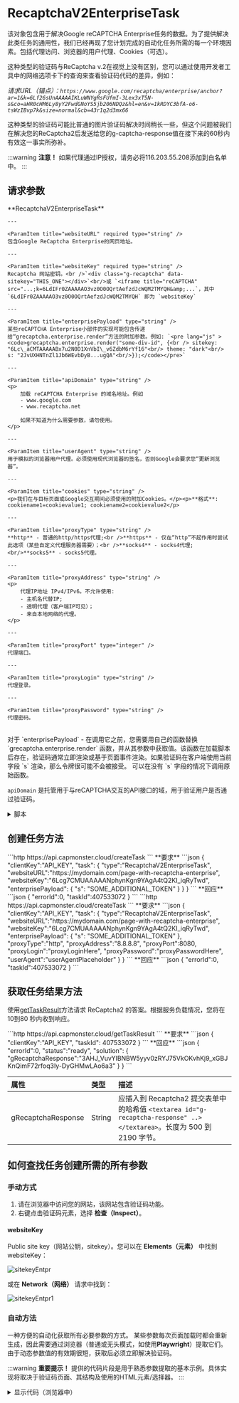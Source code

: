 ﻿---
sidebar_position: 2
sidebar_label: ReCaptchaV2EnterpriseTask
---


# RecaptchaV2EnterpriseTask

<PriceBlockWrap>
  <PriceBlock captchaId="rc2e"/>
  <PriceBlock captchaId="rc2e-spotify-yahoo"/>
</PriceBlockWrap>

该对象包含用于解决Google reCAPTCHA Enterprise任务的数据。为了提供解决此类任务的通用性，我们已经再现了您计划完成的自动化任务所需的每一个环境因素。包括代理访问、浏览器的用户代理、Cookies（可选）。

这种类型的验证码与ReCaptcha v.2在视觉上没有区别，您可以通过使用开发者工具中的网络选项卡下的查询来查看验证码代码的差异，例如：

*请求URL（锚点）：`https://www.google.com/recaptcha/enterprise/anchor?ar=1&k=6Lf26sUnAAAAAIKLuWNYgRsFUfmI-3Lex3xT5N-s&co=aHR0cHM6Ly8yY2FwdGNoYS5jb206NDQz&hl=en&v=1kRDYC3bfA-o6-tsWzIBvp7k&size=normal&cb=43r1q2d3mx66`*

这种类型的验证码可能比普通的图片验证码解决时间稍长一些，但这个问题被我们在解决您的ReCaptcha2后发送给您的g-captcha-response值在接下来的60秒内有效这一事实所弥补。

<BlogLink url="https://capmonster.cloud/zh/blog/re-1/recaptcha-enterprise-how-to-solve-complete-guide"/>

:::warning **注意！**
如果代理通过IP授权，请务必将116.203.55.208添加到白名单中。
:::


## 请求参数

  <TabItem value="proxy" label="RecaptchaV2EnterpriseTask (使用代理)" className="bordered-panel">
    <ParamItem title="type" required type="string" />
    **RecaptchaV2EnterpriseTask**

    ---

    <ParamItem title="websiteURL" required type="string" />
    包含Google ReCaptcha Enterprise的网页地址。

    ---

    <ParamItem title="websiteKey" required type="string" />
    Recaptcha 网站密钥。<br />`<div class="g-recaptcha" data-sitekey="THIS_ONE"></div>`<br/>或 `<iframe title="reCAPTCHA" src="...;k=6LdIFr0ZAAAAAO3vz0O0OQrtAefzdJcWQM2TMYQH&amp;...`，其中 `6LdIFr0ZAAAAAO3vz0O0OQrtAefzdJcWQM2TMYQH` 即为 `websiteKey`

    ---

    <ParamItem title="enterprisePayload" type="string" />
    某些reCAPTCHA Enterprise小部件的实现可能包含传递给“grecaptcha.enterprise.render”方法的附加参数。例如: `<pre lang="js" ><code>grecaptcha.enterprise.render("some-div-id", {<br /> sitekey: "6Lc\_aCMTAAAAABx7u2N0D1XnVbI\_v6ZdbM6rYf16"<br/> theme: "dark"<br/> s: "2JvUXHNTnZl1Jb6WEvbDyB...ugQA"<br/>});</code></pre>`

    ---

    <ParamItem title="apiDomain" type="string" />
    <p>
		加载 reCAPTCHA Enterprise 的域名地址。例如
		- www.google.com
		- www.recaptcha.net

		如果不知道为什么需要参数，请勿使用。
	</p>

    ---

    <ParamItem title="userAgent" type="string" />
    用于模拟的浏览器用户代理。必须使用现代浏览器的签名，否则Google会要求您“更新浏览器”。

    ---

    <ParamItem title="cookies" type="string" />
    <p>我们在与目标页面或Google交互期间必须使用的附加Cookies。</p><p>**格式**: cookiename1=cookievalue1; cookiename2=cookievalue2</p>

    ---

    <ParamItem title="proxyType" type="string" />
    **http** - 普通的http/https代理;<br />**https** - 仅在“http”不起作用时尝试此选项（某些自定义代理服务器需要）；<br />**socks4** - socks4代理;<br/>**socks5** - socks5代理。

    ---

    <ParamItem title="proxyAddress" type="string" />
    <p>
		代理IP地址 IPv4/IPv6。不允许使用:
		- 主机名代替IP;
		- 透明代理（客户端IP可见）；
		- 来自本地网络的代理。
	</p>

    ---

    <ParamItem title="proxyPort" type="integer" />
    代理端口。

    ---

    <ParamItem title="proxyLogin" type="string" />
    代理登录。

    ---

    <ParamItem title="proxyPassword" type="string" />
    代理密码。

  </TabItem>

<br />
对于 `enterprisePayload` - 在调用它之前，您需要用自己的函数替换 `grecaptcha.enterprise.render` 函数，并从其参数中获取值。该函数在加载脚本后存在，验证码通常立即渲染或基于页面事件渲染。如果验证码在客户端使用当前字段 `s` 渲染，那么令牌很可能不会被接受。
可以在没有 `s` 字段的情况下调用原始函数。


`apiDomain` 是托管用于与reCAPTCHA交互的API接口的域，用于验证用户是否通过验证码。

<details>
    <summary>脚本</summary>

```js
var __test_grc = undefined;

var __test_enterprise = undefined;

var __test_render = undefined;

var __test_render_widget = undefined;

var __test_render_args = undefined; // 这里将是调用render时使用的对象。

var __test_handler = {
  get: function(target, name, receiver) {
    if (name == 'enterprise') {
      return __test_enterprise ? __test_enterprise : (__test_enterprise = new Proxy(target[name], __test_handler));
    } else if (name == 'render') {
      __test_render = target[name];
      return (function(a, b) {
        __test_render_args = b;
        __test_render_widget = a;
        return __test_render(a, {sitekey: b.sitekey}); });
    } else {
      return target[name];
    }
  }
};

Object.defineProperty(window, 'grecaptcha', {
  enumerable: true,
  configurable: false,
  get: function() {
    return __test_grc;
  },
  set: function(value) {
    __test_grc = new Proxy(value, __test_handler);
  }
});
```
</details>

## 创建任务方法 

<Tabs className="full-width-tabs filled-tabs request-tabs" groupId="captcha-type">
  <TabItem value="proxyless" label="RecaptchaV2EnterpriseTask (无代理)" default className="method-panel">
    <MethodItem>
		```http
		https://api.capmonster.cloud/createTask
		```
    </MethodItem>
	<MethodDescription>
		**要求**
		```json
		{
		  "clientKey":"API_KEY",
		  "task": {
			"type":"RecaptchaV2EnterpriseTask",
			"websiteURL":"https://mydomain.com/page-with-recaptcha-enterprise",
			"websiteKey":"6Lcg7CMUAAAAANphynKgn9YAgA4tQ2KI_iqRyTwd",
			"enterprisePayload": {
			  "s": "SOME_ADDITIONAL_TOKEN"
			}
		  }
		}
		```
		**回应**
		```json
		{
		  "errorId":0,
		  "taskId":407533072
		}
		```
	</MethodDescription>
  </TabItem>
  <TabItem value="proxy" label="RecaptchaV2EnterpriseTask (使用代理)" className="method-panel">
	<MethodItem>
		```http
		https://api.capmonster.cloud/createTask
		```
	</MethodItem>
	<MethodDescription>
		**要求**
		```json
		{
		  "clientKey":"API_KEY",
		  "task": {
			"type":"RecaptchaV2EnterpriseTask",
			"websiteURL":"https://mydomain.com/page-with-recaptcha-enterprise",
			"websiteKey":"6Lcg7CMUAAAAANphynKgn9YAgA4tQ2KI_iqRyTwd",
			"enterprisePayload": {
			  "s": "SOME_ADDITIONAL_TOKEN"
			},
			"proxyType":"http",
			"proxyAddress":"8.8.8.8",
			"proxyPort":8080,
			"proxyLogin":"proxyLoginHere",
			"proxyPassword":"proxyPasswordHere",
			"userAgent":"userAgentPlaceholder"
		  }
		}
		```
		**回应**
		```json
		{
		  "errorId":0,
		  "taskId":407533072
		}
		```
	</MethodDescription>
  </TabItem>  
</Tabs>


## 获取任务结果方法

使用[getTaskResult](../api/methods/get-task-result.md)方法请求 ReCaptcha2 的答案。根据服务负载情况，您将在 10到80 秒内收到响应。

<TabItem value="proxyless" label="RecaptchaV2EnterpriseTask (without proxy)" default className="method-panel-full">
	<MethodItem>
		```http
		https://api.capmonster.cloud/getTaskResult
		```
    </MethodItem>
    <MethodDescription>
		**要求**
		```json
		{
		  "clientKey":"API_KEY",
		  "taskId": 407533072
		}
		```
		**回应**
		```json
		{
		  "errorId":0,
		  "status":"ready",
		  "solution": {
			"gRecaptchaResponse":"3AHJ_VuvYIBNBW5yyv0zRYJ75VkOKvhKj9_xGBJKnQimF72rfoq3Iy-DyGHMwLAo6a3"
		  }
		}
		```
	</MethodDescription>
</TabItem>

<br />

|**属性**|**类型**|**描述**|
| :- | :- | :- |
|gRecaptchaResponse|String|应插入到 Recaptcha2 提交表单中的哈希值 `<textarea id="g-recaptcha-response" ..></textarea>`。长度为 500 到 2190 字节。|

## 如何查找任务创建所需的所有参数

### 手动方式

1. 请在浏览器中访问您的网站，该网站包含验证码功能。
2. 右键点击验证码元素，选择 **检查（Inspect）**。

#### websiteKey

Public site key（网站公钥，sitekey）。您可以在 **Elements（元素）** 中找到 websiteKey：

![sitekeyEntpr](images\recaptcha-enterprise\sitekey-elements-entpr.png)

或在 **Network（网络）** 请求中找到：

![sitekeyEntpr1](images\recaptcha-enterprise\sitekey-network-entpr.png)

### 自动方法

一种方便的自动化获取所有必要参数的方式。
某些参数每次页面加载时都会重新生成，因此需要通过浏览器（普通或无头模式，如使用**Playwright**）提取它们。
由于动态参数值的有效期很短，获取后必须立即解决验证码。

:::warning **重要提示！**
提供的代码片段是用于熟悉参数提取的基本示例。具体实现将取决于验证码页面、其结构及使用的HTML元素/选择器。
:::

<Tabs className="full-width-tabs filled-tabs request-tabs">
  <TabItem value="js" label="JavaScript" default className="method-panel">
    <details>
      <summary>显示代码（浏览器中）</summary>

      ```js
      (() => {
        const payload = {};
        let sitekey = null;

        document.querySelectorAll('.g-recaptcha').forEach(div => {
          if (div.dataset.sitekey) sitekey = div.dataset.sitekey;

          for (const [key, value] of Object.entries(div.dataset)) {
            if (key !== 'sitekey') {
              payload[key] = value;
            }
          }
        });

        const scriptTags = Array.from(document.querySelectorAll("script:not([src])"));
        const regex = /grecaptcha\.enterprise\.render\([^,]+,\s*\{(.*?)\}/s;

        scriptTags.forEach(tag => {
          const match = regex.exec(tag.textContent);
          if (match) {
            const obj = match[1];
            const paramRegex = /(\w+)\s*:\s*['"]([^'"]+)['"]/g;
            let p;
            while ((p = paramRegex.exec(obj)) !== null) {
              const key = p[1];
              const val = p[2];
              if (key === "sitekey") sitekey = val;
              else payload[key] = val;
            }
          }
        });

        console.log("sitekey:", sitekey);
        console.log("enterprisePayload:", payload);
      })();
      ```
    </details>

    <details>
      <summary>显示代码（Node.js）</summary>

      ```js
      import { chromium } from 'playwright';

      (async () => {
        const browser = await chromium.launch({ headless: false });
        const context = await browser.newContext();
        const page = await context.newPage();

        let sitekey = null;
        const enterprisePayload = {};

        const targetUrl = 'https://example.com';
        await page.goto(targetUrl, { timeout: 60000 });
        await page.waitForTimeout(3000);

        const recaptchaDivs = await page.$$('.g-recaptcha');
        for (const div of recaptchaDivs) {
          const attrs = ['data-sitekey', 'data-s', 'data-cdata', 'data-type', 'data-context'];
          for (const attr of attrs) {
            const val = await div.getAttribute(attr);
            if (val) {
              const key = attr.replace('data-', '');
              if (key === 'sitekey') {
                sitekey = val;
              } else {
                enterprisePayload[key] = val;
              }
            }
          }
        }

        const inlineScripts = await page.$$eval("script:not([src])", (scripts) =>
          scripts.map((s) => s.textContent)
        );

        const pattern = /grecaptcha\.enterprise\.render\([^,]+,\s*\{(.*?)\}/s;

        for (const script of inlineScripts) {
          const match = script.match(pattern);
          if (match) {
            const obj = match[1];
            const keyValuePattern = /(\w+)\s*:\s*['"]([^'"]+)['"]/g;
            let keyValueMatch;
            while ((keyValueMatch = keyValuePattern.exec(obj)) !== null) {
              const key = keyValueMatch[1];
              const val = keyValueMatch[2];
              if (key === 'sitekey') {
                sitekey = val;
              } else {
                enterprisePayload[key] = val;
              }
            }
            break;
          }
        }

        console.log(`sitekey: ${sitekey}`);
        console.log("enterprisePayload:");
        for (const [key, value] of Object.entries(enterprisePayload)) {
          console.log(`  ${key}: ${value}`);
        }

        await browser.close();
      })();
      ```
    </details>
  </TabItem>

  <TabItem value="python" label="Python" className="method-panel">
    <details>
      <summary>显示代码</summary>

      ```python
      import asyncio
      import re
      from playwright.async_api import async_playwright

      async def extract_recaptcha_v2_enterprise(url):
          async with async_playwright() as p:
              browser = await p.chromium.launch(headless=False)
              context = await browser.new_context()
              page = await context.new_page()

              sitekey = None
              enterprise_payload = {}

              await page.goto(url, timeout=60000)
              await page.wait_for_timeout(3000)

              recaptcha_divs = await page.query_selector_all(".g-recaptcha")
              for div in recaptcha_divs:
                  attrs = ["data-sitekey", "data-s", "data-cdata", "data-type", "data-context"]
                  for attr in attrs:
                      val = await div.get_attribute(attr)
                      if val:
                          key = attr.replace("data-", "")
                          if key == "sitekey":
                              sitekey = val
                          else:
                              enterprise_payload[key] = val

              inline_scripts = await page.locator("script:not([src])").all_text_contents()
              pattern = re.compile(r"grecaptcha\.enterprise\.render\([^,]+,\s*\{(.*?)\}", re.DOTALL)

              for script in inline_scripts:
                  match = pattern.search(script)
                  if match:
                      obj = match.group(1)
                      for pair in re.finditer(r"(\w+)\s*:\s*['\"]([^'\"]+)['\"]", obj):
                          key = pair.group(1)
                          val = pair.group(2)
                          if key == "sitekey":
                              sitekey = val
                          else:
                              enterprise_payload[key] = val
                      break

              await browser.close()

              print(f"sitekey: {sitekey}")
              print("enterprisePayload:")
              for k, v in enterprise_payload.items():
                  print(f"  {k}: {v}")

      asyncio.run(extract_recaptcha_v2_enterprise("https://example.com"))
      ```
    </details>
  </TabItem>

  <TabItem value="csharp" label="C#" className="method-panel">
    <details>
      <summary>显示代码</summary>

      ```csharp
      using System;
      using System.Text.RegularExpressions;
      using System.Threading.Tasks;
      using Microsoft.Playwright;
      using System.Collections.Generic;

      class Program
      {
          public static async Task Main(string[] args)
          {
              await ExtractRecaptchaV2Enterprise("https://example.com");
          }

          public static async Task ExtractRecaptchaV2Enterprise(string url)
          {
              using var playwright = await Playwright.CreateAsync();
              var browser = await playwright.Chromium.LaunchAsync(new BrowserTypeLaunchOptions { Headless = false });
              var context = await browser.NewContextAsync();
              var page = await context.NewPageAsync();

              string sitekey = null;
              var enterprisePayload = new Dictionary<string, string>();

              await page.GotoAsync(url, new PageGotoOptions { Timeout = 60000 });
              await page.WaitForTimeoutAsync(3000);

              var recaptchaDivs = await page.QuerySelectorAllAsync(".g-recaptcha");

              foreach (var div in recaptchaDivs)
              {
                  var sitekeyAttr = await div.GetAttributeAsync("data-sitekey");
                  if (!string.IsNullOrEmpty(sitekeyAttr))
                      sitekey = sitekeyAttr;

                  var attributes = new[] { "data-s", "data-cdata", "data-type", "data-context" };
                  foreach (var attr in attributes)
                  {
                      var value = await div.GetAttributeAsync(attr);
                      if (!string.IsNullOrEmpty(value))
                      {
                          enterprisePayload[attr.Replace("data-", "")] = value;
                      }
                  }
              }

              var scripts = await page.Locator("script:not([src])").AllTextContentsAsync();
              var pattern = new Regex(@"grecaptcha\.enterprise\.render\([^,]+,\s*\{(.*?)\}", 
              RegexOptions.Singleline);

              foreach (var script in scripts)
              {
                  var match = pattern.Match(script);
                  if (match.Success)
                  {
                      var obj = match.Groups[1].Value;

                      var keyMatches = Regex.Matches(obj, @"(\w+)\s*:\s*['""]([^'""]+)['""]");
                      foreach (Match m in keyMatches)
                      {
                          var key = m.Groups[1].Value.Trim();
                          var val = m.Groups[2].Value.Trim();

                          if (key == "sitekey")
                              sitekey = val;
                          else
                              enterprisePayload[key] = val;
                      }
                      break;
                  }
              }

              Console.WriteLine($"Sitekey: {sitekey}");
              Console.WriteLine("Enterprise Payload:");
              foreach (var kv in enterprisePayload)
              {
                  Console.WriteLine($"  {kv.Key}: {kv.Value}");
              }

              await browser.CloseAsync();
          }
      }
      ```
    </details>
  </TabItem>
</Tabs>

## 使用 SDK 库

<Tabs className="full-width-tabs filled-tabs request-tabs" groupId="captcha-type">

  <TabItem value="js" label="JavaScript" default className="method-panel">
    ```js
    // https://github.com/ZennoLab/capmonstercloud-client-js

    import { CapMonsterCloudClientFactory, ClientOptions, RecaptchaV2EnterpriseRequest } from '@zennolab_com/capmonstercloud-client';

    document.addEventListener('DOMContentLoaded', async () => {
      const cmcClient = CapMonsterCloudClientFactory.Create(new ClientOptions({ clientKey: '<你的 capmonster.cloud API 密钥>' }));
      console.log(await cmcClient.getBalance());

      // 选项 1: 无代理

      const recaptchaV2EnterpriseRequest = new RecaptchaV2EnterpriseRequest({
        websiteURL: 'https://mydomain.com/page-with-recaptcha-enterprise', // 带验证码页面的 URL
        websiteKey: '6Lcg7CMUAAAAANphynKgn9YAgA4tQ2KI_iqRyTwd', // 替换为正确的值
        enterprisePayload: {
          s: 'SOME_ADDITIONAL_TOKEN',
        },
      });

      // 选项 2: 使用代理（如需要）。取消注释以下块并填写代理详情

      // const recaptchaV2EnterpriseRequest = new RecaptchaV2EnterpriseRequest({
      //   websiteURL: 'https://mydomain.com/page-with-recaptcha-enterprise',
      //   websiteKey: '6Lcg7CMUAAAAANphynKgn9YAgA4tQ2KI_iqRyTwd',
      //   enterprisePayload: {
      //     s: 'SOME_ADDITIONAL_TOKEN',
      //   },
      //   proxyType: 'http',
      //   proxyAddress: '8.8.8.8',
      //   proxyPort: 8080,
      //   proxyLogin: 'proxyLoginHere',
      //   proxyPassword: 'proxyPasswordHere',
      //   userAgent: 'userAgentPlaceholder',
      // });

      console.log(await cmcClient.Solve(recaptchaV2EnterpriseRequest));
    });
    ```
    <BlogLink url="https://capmonster.cloud/zh/blog/re-1/javascript-recaptcha-v2"/>
  </TabItem>

  <TabItem value="python" label="Python" className="method-panel">
    ```python
    # https://github.com/ZennoLab/capmonstercloud-client-python

    import asyncio
    from capmonstercloudclient import CapMonsterClient, ClientOptions
    from capmonstercloudclient.requests import RecaptchaV2EnterpriseRequest

    client_options = ClientOptions(api_key="your_api_key")  # 你的 CapMonster Cloud API 密钥
    cap_monster_client = CapMonsterClient(options=client_options)

    # 选项 1: 无代理
    recaptcha2request = RecaptchaV2EnterpriseRequest(
        websiteUrl="https://example.com",  # 带验证码页面的 URL
        websiteKey="6Lf26sUnAAAAAIKLuWNYgRsFUfmI-3Lex3xT5N-s",  # 替换为正确的值
        enterprisePayload={
            "s": "SOME_ADDITIONAL_TOKEN"
        }
    )

    # 选项 2: 使用代理（如需要）
    # 取消注释以下块并填写代理详情

    # recaptcha2request = RecaptchaV2EnterpriseRequest(
    #     websiteUrl="https://example.com",
    #     websiteKey="6Lf26sUnAAAAAIKLuWNYgRsFUfmI-3Lex3xT5N-s",
    #     enterprisePayload={
    #         "s": "SOME_ADDITIONAL_TOKEN"
    #     },
    #     proxy_type="http",
    #     proxy_address="8.8.8.8",   
    #     proxy_port=8080,           
    #     proxy_login="proxyLoginHere",
    #     proxy_password="proxyPasswordHere"
    # )

    async def solve_captcha():
        return await cap_monster_client.solve_captcha(recaptcha2request)

    responses = asyncio.run(solve_captcha())
    print(responses)
    ```
    <BlogLink url="https://capmonster.cloud/zh/blog/re-1/python-recaptcha-v2"/>
  </TabItem>

  <TabItem value="csharp" label="C#" className="method-panel">
    ```csharp
    // https://github.com/ZennoLab/capmonstercloud-client-dotnet

    using System;
    using System.Threading.Tasks;
    using Zennolab.CapMonsterCloud;
    using Zennolab.CapMonsterCloud.Requests;

    class Program
    {
        static async Task Main(string[] args)
        {
            var clientOptions = new ClientOptions
            {
                ClientKey = "your_api_key" // 你的 CapMonster Cloud API 密钥
            };

            var cmCloudClient = CapMonsterCloudClientFactory.Create(clientOptions);

            // 选项 1: 无代理
            var recaptchaV2EnterpriseRequest = new RecaptchaV2EnterpriseRequest
            {
                WebsiteUrl = "https://example.com", // 带验证码页面的 URL
                WebsiteKey = "6Lf26sUnAAAAAIKLuWNYgRsFUfmI-3Lex3xT5N-s", // 替换为正确的值
                EnterprisePayload = "{\"s\":\"SOME_ADDITIONAL_TOKEN\"}"
            };

            // 选项 2: 使用代理（如需要）
            // 取消注释以下块并填写代理详情
            /*
            var recaptchaV2EnterpriseRequest = new RecaptchaV2EnterpriseRequest
            {
                WebsiteUrl = "https://example.com",
                WebsiteKey = "6Lf26sUnAAAAAIKLuWNYgRsFUfmI-3Lex3xT5N-s",
                EnterprisePayload = "{\"s\":\"SOME_ADDITIONAL_TOKEN\"}",

                Proxy = new ProxyContainer(
                    "8.8.8.8",           
                    8080,                
                    ProxyType.Http,      
                    "proxyLoginHere",    
                    "proxyPasswordHere"  
                )
            };
            */

            var recaptchaV2EnterpriseResult = await cmCloudClient.SolveAsync(recaptchaV2EnterpriseRequest);

            Console.WriteLine("验证码结果: " + recaptchaV2EnterpriseResult.Solution.Value);
        }
    }
    ```
    <BlogLink url="https://capmonster.cloud/zh/blog/re-1/c-recaptcha-v2"/>
  </TabItem>

</Tabs>